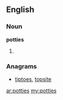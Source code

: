 ==English==

===Noun===
'''potties'''

# {{plural of|[[potty]]}}

===Anagrams===
* [[tiptoes#English|tiptoes]], [[topsite#English|topsite]]

[[ar:potties]]
[[my:potties]]